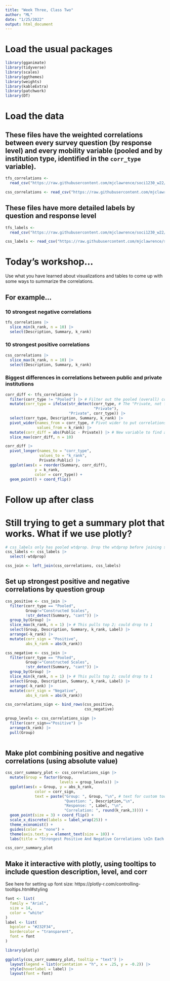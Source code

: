 ```yaml
---
title: "Week Three, Class Two"
author: "ML"
date: "1/25/2022"
output: html_document
---
```


# Load the usual packages
```r
library(gganimate)
library(tidyverse)
library(scales)
library(ggthemes)
library(weights)
library(kableExtra)
library(patchwork)
library(DT)
```

# Load the data

## These files have the weighted correlations between every survey question (by response level) and every mobility variable (pooled and by institution type, identified in the `corr_type` variable).

```r
tfs_correlations <-
  read_csv("https://raw.githubusercontent.com/mjclawrence/soci1230_w22/main/data/tfs_correlations_all.csv")

css_correlations <- read_csv("https://raw.githubusercontent.com/mjclawrence/soci1230_w22/main/data/css_correlations_all.csv")
```

## These files have more detailed labels by question and response level

```r
tfs_labels <-
  read_csv("https://raw.githubusercontent.com/mjclawrence/soci1230_w22/main/data/tfs_question_summary_labels.csv")

css_labels <- read_csv("https://raw.githubusercontent.com/mjclawrence/soci1230_w22/main/data/css_question_summary_labels.csv")
```

# Today's workshop...

Use what you have learned about visualizations and tables to come up with some ways to summarize the correlations.

## For example...

### 10 strongest negative correlations

```r
tfs_correlations |> 
  slice_min(k_rank, n = 10) |> 
  select(Description, Summary, k_rank) 
```

### 10 strongest positive correlations
```r
css_correlations |> 
  slice_max(k_rank, n = 10) |> 
  select(Description, Summary, k_rank)
```

### Biggest differences in correlations between public and private institutions

```r
corr_diff <- tfs_correlations |> 
  filter(corr_type != "Pooled") |> # Filter out the pooled (overall) correlations
  mutate(corr_type = ifelse(str_detect(corr_type, # The "Private, not for profit" label is long. Shorten it.
                                       "Private"), 
                            "Private", corr_type)) |> 
  select(corr_type, Description, Summary, k_rank) |> 
  pivot_wider(names_from = corr_type, # Pivot wider to put correlations in columns
              values_from = k_rank) |> 
  mutate(corr_diff = abs(Public - Private)) |> # New variable to find absolute difference
  slice_max(corr_diff, n = 10)
```

```r
corr_diff |> 
  pivot_longer(names_to = "corr_type",
               values_to = "k_rank",
               Private:Public) |> 
  ggplot(aes(x = reorder(Summary, corr_diff),
             y = k_rank,
             color = corr_type)) +
  geom_point() + coord_flip()
```



# Follow up after class

# Still trying to get a summary plot that works. What if we use plotly?

```r
# css_labels only has pooled wtdprop. Drop the wtdprop before joining so all rows get labels
css_labels <- css_labels |> 
  select(-wtdprop)

css_join <- left_join(css_correlations, css_labels)
```

## Set up strongest positive and negative correlations by question group

```r
css_positive <- css_join |> 
  filter(corr_type == "Pooled",
         Group!="Constructed Scales",
         !str_detect(Summary, "cant")) |> 
  group_by(Group) |> 
  slice_max(k_rank, n = 1) |> # This pulls top 2; could drop to 1 
  select(Group, Description, Summary, k_rank, Label) |> 
  arrange(-k_rank) |> 
  mutate(corr_sign = "Positive",
         abs_k_rank = abs(k_rank))

css_negative <- css_join |> 
  filter(corr_type == "Pooled",
         Group!="Constructed Scales",
         !str_detect(Summary, "cant")) |> 
  group_by(Group) |> 
  slice_min(k_rank, n = 1) |> # This pulls top 2; could drop to 1
  select(Group, Description, Summary, k_rank, Label) |> 
  arrange(-k_rank) |> 
  mutate(corr_sign = "Negative",
         abs_k_rank = abs(k_rank))

css_correlations_sign <- bind_rows(css_positive,
                                   css_negative)

group_levels <- css_correlations_sign |> 
  filter(corr_sign=="Positive") |> 
  arrange(k_rank) |> 
  pull(Group)
  
```

## Make plot combining positive and negative correlations (using absolute value)

```r
css_corr_summary_plot <- css_correlations_sign |> 
  mutate(Group = factor(Group,
                        levels = group_levels)) |> 
  ggplot(aes(x = Group, y = abs_k_rank, 
             color = corr_sign,
             text = paste("Group: ", Group, "\n", # text for custom tooltip
                          "Question: ", Description,"\n",
                          "Response: ", Label, "\n",
                          "Correlation: ", round(k_rank,3)))) + 
  geom_point(size = 3) + coord_flip() +
  scale_x_discrete(labels = label_wrap(25)) +
  theme_economist() + 
  guides(color = "none") +
  theme(axis.text.y = element_text(size = 10)) +
  labs(title = "Strongest Positive And Negative Correlations \nIn Each Question Group")

css_corr_summary_plot
```

## Make it interactive with plotly, using tooltips to include question description, level, and corr

See here for setting up font size: https://plotly-r.com/controlling-tooltips.html#styling
```r
font <- list(
  family = "Arial",
  size = 14,
  color = "white"
)
label <- list(
  bgcolor = "#232F34",
  bordercolor = "transparent",
  font = font
)

```


```r
library(plotly)

ggplotly(css_corr_summary_plot, tooltip = "text") |> 
  layout(legend = list(orientation = "h", x = .25, y = -0.2)) |> 
  style(hoverlabel = label) |> 
  layout(font = font)
```

